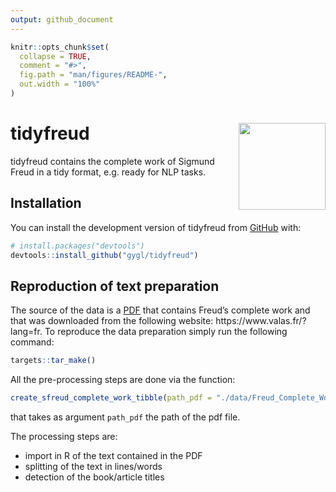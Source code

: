 ```yaml
---
output: github_document
---
```


```r
knitr::opts_chunk$set(
  collapse = TRUE,
  comment = "#>",
  fig.path = "man/figures/README-",
  out.width = "100%"
)
```

# tidyfreud <img src="man/figures/logo.png" align="right" height="139" alt="" />

tidyfreud contains the complete work of Sigmund Freud in a tidy format, e.g. ready for NLP tasks.

## Installation

You can install the development version of tidyfreud from [GitHub](https://github.com/) with:

``` r
# install.packages("devtools")
devtools::install_github("gygl/tidyfreud")
```

## Reproduction of text preparation

The source of the data is a [PDF](https://www.valas.fr/IMG/pdf/Freud_Complete_Works.pdf) that contains Freud's complete work and that was downloaded from the following website: https://www.valas.fr/?lang=fr.
To reproduce the data preparation simply run the following command:

```r
targets::tar_make()
```

All the pre-processing steps are done via the function:

```r
create_sfreud_complete_work_tibble(path_pdf = "./data/Freud_Complete_Works.pdf")
```

that takes as argument `path_pdf` the path of the pdf file.

The processing steps are:

* import in R of the text contained in the PDF 
* splitting of the text in lines/words
* detection of the book/article titles
